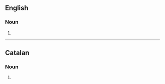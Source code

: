 ==English==

===Noun===
{{head|en|noun plural form}}

# {{plural of|circumcision|lang=en}}

----

==Catalan==

===Noun===
{{head|ca|noun form}}

# {{plural of|circumcisió|lang=ca}}